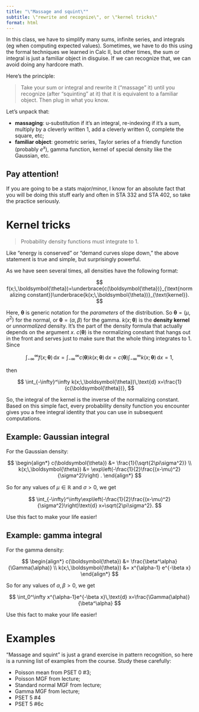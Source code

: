 ```yaml
---
title: "\"Massage and squint\""
subtitle: \"rewrite and recognize\", or \"kernel tricks\"
format: html
---
```


In this class, we have to simplify many sums, infinite series, and integrals (eg when computing expected values). Sometimes, we have to do this using the formal techniques we learned in Calc II, but other times, the sum or integral is just a familiar object in disguise. If we can recognize that, we can avoid doing any hardcore math.

Here's the principle:

> Take your sum or integral and rewrite it ("massage" it) until you recognize (after "squinting" at it) that it is equivalent to a familiar object. Then plug in what you know.

Let's unpack that:

- **massaging**: u-substitution if it's an integral, re-indexing if it's a sum, multiply by a cleverly written 1, add a cleverly written 0, complete the square, etc;
- **familiar object**: geometric series, Taylor series of a friendly function (probably $e^x$), gamma function, kernel of special density like the Gaussian, etc.

::: callout-warning
## Pay attention!

If you are going to be a stats major/minor, I know for an absolute fact that you will be doing this stuff early and often in STA 332 and STA 402, so take the practice seriously.
:::

# Kernel tricks

> Probability density functions must integrate to 1. 

Like "energy is conserved" or "demand curves slope down," the above statement is true and simple, but surprisingly powerful.

As we have seen several times, all densities have the following format:

$$
f(x;\,\boldsymbol{\theta})=\underbrace{c(\boldsymbol{\theta})}_{\text{normalizing constant}}\underbrace{k(x;\,\boldsymbol{\theta})}_{\text{kernel}}.
$$

Here, $\boldsymbol{\theta}$ is generic notation for the *parameters* of the distribution. So $\boldsymbol{\theta}=(\mu,\, \sigma^2)$ for the normal, or $\boldsymbol{\theta}=(\alpha,\,\beta)$ for the gamma. $k(x;\,\boldsymbol{\theta})$ is the **density kernel** or *unnormalized* density. It's the part of the density formula that actually depends on the argument $x$. $c(\boldsymbol{\theta})$ is the normalizing constant that hangs out in the front and serves just to make sure that the whole thing integrates to 1. Since 

$$
\int_{-\infty}^\infty f(x;\,\boldsymbol{\theta})\,\text{d} x
=
\int_{-\infty}^\infty c(\boldsymbol{\theta})k(x;\,\boldsymbol{\theta})\,\text{d} x
=
c(\boldsymbol{\theta})\int_{-\infty}^\infty k(x;\,\boldsymbol{\theta})\,\text{d} x=1,
$$

then

$$
\int_{-\infty}^\infty k(x;\,\boldsymbol{\theta})\,\text{d} x=\frac{1}{c(\boldsymbol{\theta})},
$$

So, the integral of the kernel is the inverse of the normalizing constant. Based on this simple fact, every probability density function you encounter gives you a free integral identity that you can use in subsequent computations.

::: callout-tip
## Example: Gaussian integral

For the Gaussian density:
    
$$
\begin{align*}
    c(\boldsymbol{\theta})
    &=
    \frac{1}{\sqrt{2\pi\sigma^2}}
    \\
    k(x;\,\boldsymbol{\theta})
    &=
    \exp\left(-\frac{1}{2}\frac{(x-\mu)^2}{\sigma^2}\right)
    .
\end{align*}
$$

So for any values of $\mu\in\mathbb{R}$ and $\sigma>0$, we get 
    
$$
\int_{-\infty}^\infty\exp\left(-\frac{1}{2}\frac{(x-\mu)^2}{\sigma^2}\right)\text{d} x=\sqrt{2\pi\sigma^2}.
$$

Use this fact to make your life easier!
:::

::: callout-note
## Example: gamma integral

For the gamma density:

$$
\begin{align*}
    c(\boldsymbol{\theta})
    &=
    \frac{\beta^\alpha}{\Gamma(\alpha)}
    \\
    k(x;\,\boldsymbol{\theta})
    &=
    x^{\alpha-1}
    e^{-\beta x}
\end{align*}
$$

So for any values of $\alpha,\,\beta>0$, we get 

$$
\int_0^\infty x^{\alpha-1}e^{-\beta x}\,\text{d} x=\frac{\Gamma(\alpha)}{\beta^\alpha}
$$

Use this fact to make your life easier!
:::


# Examples

"Massage and squint" is just a grand exercise in pattern recognition, so here is a running list of examples from the course. Study these carefully:

- Poisson mean from PSET 0 #3;
- Poisson MGF from lecture;
- Standard normal MGF from lecture;
- Gamma MGF from lecture;
- PSET 5 #4
- PSET 5 #6c
